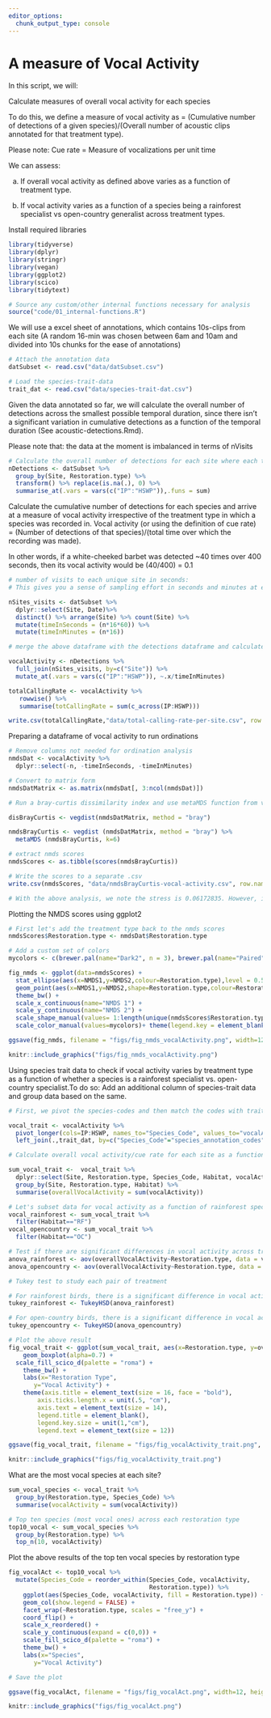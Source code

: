 ```yaml
---
editor_options: 
  chunk_output_type: console
---
```


# A measure of Vocal Activity 

In this script, we will:

Calculate measures of overall vocal activity for each species

To do this, we define a measure of vocal activity as = (Cumulative number of detections of a given species)/(Overall number of acoustic clips annotated for that treatment type).

Please note: Cue rate = Measure of vocalizations per unit time

We can assess:

a) If overall vocal activity as defined above varies as a function of treatment type. 

b) If vocal activity varies as a function of a species being a rainforest specialist vs open-country generalist across treatment types.


Install required libraries
```r
library(tidyverse)
library(dplyr)
library(stringr)
library(vegan)
library(ggplot2)
library(scico)
library(tidytext)

# Source any custom/other internal functions necessary for analysis
source("code/01_internal-functions.R")
```

We will use a excel sheet of annotations, which contains 10s-clips from each site (A random 16-min was chosen between 6am and 10am and divided into 10s chunks for the ease of annotations)
```r
# Attach the annotation data 
datSubset <- read.csv("data/datSubset.csv")

# Load the species-trait-data
trait_dat <- read.csv("data/species-trait-dat.csv")
```

Given the data annotated so far, we will calculate the overall number of detections across the smallest possible temporal duration, since there isn't a significant variation in cumulative detections as a function of the temporal duration (See acoustic-detections.Rmd). 

Please note that: the data at the moment is imbalanced in terms of nVisits
```r
# Calculate the overall number of detections for each site where each temporal duration chosen is a 10s clip
nDetections <- datSubset %>%
  group_by(Site, Restoration.type) %>%
  transform() %>% replace(is.na(.), 0) %>% 
  summarise_at(.vars = vars(c("IP":"HSWP")),.funs = sum) 
```

Calculate the cumulative number of detections for each species and arrive at a measure of vocal activity irrespective of the treatment type in which a species was recorded in. Vocal activity (or using the definition of cue rate) = (Number of detections of that species)/(total time over which the recording was made).

In other words, if a white-cheeked barbet was detected ~40 times over 400 seconds, then its vocal activity would be (40/400) = 0.1
```r
# number of visits to each unique site in seconds:
# This gives you a sense of sampling effort in seconds and minutes at each site

nSites_visits <- datSubset %>%
  dplyr::select(Site, Date)%>%
  distinct() %>% arrange(Site) %>% count(Site) %>%
  mutate(timeInSeconds = (n*16*60)) %>%
  mutate(timeInMinutes = (n*16))

# merge the above dataframe with the detections dataframe and calculate vocal activity in minutes

vocalActivity <- nDetections %>%
  full_join(nSites_visits, by=c("Site")) %>%
  mutate_at(.vars = vars(c("IP":"HSWP")), ~.x/timeInMinutes)

totalCallingRate <- vocalActivity %>%
   rowwise() %>% 
   summarise(totCallingRate = sum(c_across(IP:HSWP)))

write.csv(totalCallingRate,"data/total-calling-rate-per-site.csv", row.names = F)
```


Preparing a dataframe of vocal activity to run ordinations
```r
# Remove columns not needed for ordination analysis
nmdsDat <- vocalActivity %>%
  dplyr::select(-n, -timeInSeconds, -timeInMinutes)

# Convert to matrix form
nmdsDatMatrix <- as.matrix(nmdsDat[, 3:ncol(nmdsDat)])

# Run a bray-curtis dissimilarity index and use metaMDS function from vegan to run ordinations

disBrayCurtis <- vegdist(nmdsDatMatrix, method = "bray")

nmdsBrayCurtis <- vegdist (nmdsDatMatrix, method = "bray") %>% 
  metaMDS (nmdsBrayCurtis, k=6)

# extract nmds scores
nmdsScores <- as.tibble(scores(nmdsBrayCurtis))

# Write the scores to a separate .csv
write.csv(nmdsScores, "data/nmdsBrayCurtis-vocal-activity.csv", row.names = F)

# With the above analysis, we note the stress is 0.06172835. However, if stress is high, we should reposition the points in 2 dimensions in the direction of decreasing stress, and repeat until stress is below some threshold.**A good rule of thumb: stress < 0.05 provides an excellent representation in reduced dimensions, < 0.1 is great, < 0.2 is good/ok, and stress < 0.3 provides a poor representation.** To reiterate: high stress is bad, low stress is good!
```


Plotting the NMDS scores using ggplot2
```r
# First let's add the treatment type back to the nmds scores
nmdsScores$Restoration.type <- nmdsDat$Restoration.type

# Add a custom set of colors
mycolors <- c(brewer.pal(name="Dark2", n = 3), brewer.pal(name="Paired", n = 3))

fig_nmds <- ggplot(data=nmdsScores) + 
  stat_ellipse(aes(x=NMDS1,y=NMDS2,colour=Restoration.type),level = 0.50) +
  geom_point(aes(x=NMDS1,y=NMDS2,shape=Restoration.type,colour=Restoration.type),size=4) + 
  theme_bw() +
  scale_x_continuous(name="NMDS 1") + 
  scale_y_continuous(name="NMDS 2") +
  scale_shape_manual(values= 1:length(unique(nmdsScores$Restoration.type)))+
  scale_color_manual(values=mycolors)+ theme(legend.key = element_blank(), legend.text = element_text(face = "italic"))

ggsave(fig_nmds, filename = "figs/fig_nmds_vocalActivity.png", width=12, height=7,device = png(), units="in", dpi = 300); dev.off()

knitr::include_graphics("figs/fig_nmds_vocalActivity.png")
```


Using species trait data to check if vocal activity varies by treatment type as a function of whether a species is a rainforest specialist vs. open-country specialist.To do so: Add an additional column of species-trait data and group data based on the same.
```r
# First, we pivot the species-codes and then match the codes with trait_data and reformat the data to keep all detections>0 as 1 else they are 0

vocal_trait <- vocalActivity %>%
  pivot_longer(cols=IP:HSWP, names_to="Species_Code", values_to="vocalActivity") %>%
  left_join(.,trait_dat, by=c("Species_Code"="species_annotation_codes"))

# Calculate overall vocal activity/cue rate for each site as a function of rainforest species and open-country species

sum_vocal_trait <-  vocal_trait %>%
  dplyr::select(Site, Restoration.type, Species_Code, Habitat, vocalActivity)%>%
  group_by(Site, Restoration.type, Habitat) %>%
  summarise(overallVocalActivity = sum(vocalActivity))

# Let's subset data for vocal activity as a function of rainforest specialists and open-country generalists and test for significant differences (if any)
vocal_rainforest <- sum_vocal_trait %>%
  filter(Habitat=="RF")
vocal_opencountry <- sum_vocal_trait %>%
  filter(Habitat=="OC")

# Test if there are significant differences in vocal activity across treatment types as a function of species trait
anova_rainforest <- aov(overallVocalActivity~Restoration.type, data = vocal_rainforest)
anova_opencountry <- aov(overallVocalActivity~Restoration.type, data = vocal_opencountry)

# Tukey test to study each pair of treatment

# For rainforest birds, there is a significant difference in vocal activity between benchmark-passive sites
tukey_rainforest <- TukeyHSD(anova_rainforest)

# For open-country birds, there is a significant difference in vocal activity across each treatment pair
tukey_opencountry <- TukeyHSD(anova_opencountry)

# Plot the above result
fig_vocal_trait <- ggplot(sum_vocal_trait, aes(x=Restoration.type, y=overallVocalActivity, fill=Habitat)) +
    geom_boxplot(alpha=0.7) + 
  scale_fill_scico_d(palette = "roma") +
    theme_bw() +
    labs(x="Restoration Type", 
       y="Vocal Activity") +
    theme(axis.title = element_text(size = 16, face = "bold"), 
        axis.ticks.length.x = unit(.5, "cm"),
        axis.text = element_text(size = 14),
        legend.title = element_blank(),
        legend.key.size = unit(1,"cm"),
        legend.text = element_text(size = 12))

ggsave(fig_vocal_trait, filename = "figs/fig_vocalActivity_trait.png", width=12, height=7,device = png(), units="in", dpi = 300); dev.off()

knitr::include_graphics("figs/fig_vocalActivity_trait.png")
```


What are the most vocal species at each site?
```r
sum_vocal_species <- vocal_trait %>%
  group_by(Restoration.type, Species_Code) %>%
  summarise(vocalActivity = sum(vocalActivity))

# Top ten species (most vocal ones) across each restoration type
top10_vocal <- sum_vocal_species %>%
  group_by(Restoration.type) %>%
  top_n(10, vocalActivity)
```


Plot the above results of the top ten vocal species by restoration type
```r
fig_vocalAct <- top10_vocal %>%
  mutate(Species_Code = reorder_within(Species_Code, vocalActivity,
                                       Restoration.type)) %>%
    ggplot(aes(Species_Code, vocalActivity, fill = Restoration.type)) +
    geom_col(show.legend = FALSE) +
    facet_wrap(~Restoration.type, scales = "free_y") +
    coord_flip() +
    scale_x_reordered() +
    scale_y_continuous(expand = c(0,0)) + 
    scale_fill_scico_d(palette = "roma") +
    theme_bw() +
    labs(x="Species", 
       y="Vocal Activity") 

# Save the plot

ggsave(fig_vocalAct, filename = "figs/fig_vocalAct.png", width=12, height=7,device = png(), units="in", dpi = 300); dev.off()

knitr::include_graphics("figs/fig_vocalAct.png")

```
